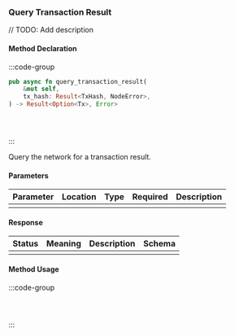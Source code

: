 ### Query Transaction Result

// TODO: Add description

#### Method Declaration

:::code-group

```rust [Rust]
pub async fn query_transaction_result(
    &mut self,
    tx_hash: Result<TxHash, NodeError>,
) -> Result<Option<Tx>, Error>
```

```python [Python]

```

```typescript [TypeScript]

```

```url [API]
```

:::

Query the network for a transaction result.

#### Parameters

| Parameter | Location | Type  | Required | Description |
| --------- | -------- | ----- | -------- | ----------- |
|           |          |       |          |             |

#### Response

| Status | Meaning | Description | Schema |
| ------ | ------- | ----------- | ------ |
|        |         |             |        |

#### Method Usage

:::code-group

```rust [Rust]
```

```python [Python]

```

```typescript [TypeScript]

```

:::
